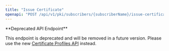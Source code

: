 ```yaml
---
title: "Issue Certificate"
openapi: "POST /api/v1/pki/subscribers/{subscriberName}/issue-certificate"
---
```


<Warning>
**Deprecated API Endpoint**

This endpoint is deprecated and will be removed in a future version. Please use the new [Certificate Profiles API](/api-reference/endpoints/certificate-profiles) instead.
</Warning>
